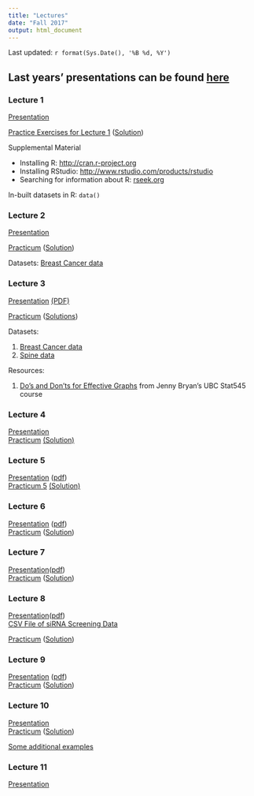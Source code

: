 ```yaml
---
title: "Lectures"
date: "Fall 2017"
output: html_document
---
```


Last updated: `r format(Sys.Date(), '%B %d, %Y')`

Last years' presentations can be found [here](Lectures2016.zip)
----

### Lecture 1

[Presentation](Lectures/lecture1.pdf)

<a href="Lectures/lecture1_files/Lecture1Exercises.html" target="_blank">Practice Exercises for Lecture 1</a> (<a href="Lectures/lecture1_files/Lecture1ExercisesSolution.html" target="_blank">Solution</a>)

Supplemental Material

+ Installing R: <a href="http://cran.r-project.org" target="_blank">http://cran.r-project.org</a>
+ Installing RStudio: <a href="https://www.rstudio.com/products/rstudio/download3/" target="_blank" >http://www.rstudio.com/products/rstudio</a>
+ Searching for information about R: <a href="http://www.rseek.org" target="_blank">rseek.org</a>

In-built datasets in R: `data()`

### Lecture 2

<a href = "Lectures/lecture2.html" target="_blank">Presentation</a>

[Practicum](Lectures/lecture2_files/Lecture2_Practicum.html) ([Solution](Lectures/lecture2_files/Lecture2_Practicum_Solution.html))

Datasets: [Breast Cancer data](http://www.araastat.com/BIOF339_PracticalR/Lectures/lecture2_files/BreastCancer.xlsx)


### Lecture 3

<a href = "Lectures/lecture3.html" target="_blank">Presentation</a>
<a href = "lectures/lecture3_files/Lecture 3_Data Visualization.pdf" target="_blank"> (PDF)</a><p/>
<a href = "Lectures/lecture3_files/Lecture3_Practicum.html" target="_blank">Practicum</a>
(<a href = "Lectures/lecture3_files/Lecture3_Practicum_Solutions.html" target="_blank">Solutions</a>)

Datasets:

1. [Breast Cancer data](Lectures/lecture2_data/clinical_data_breast_cancer_modified.csv)
2. [Spine data](Lectures/lecture2_data/Dataset_spine.csv)

Resources:

1. [Do's and Don'ts for Effective Graphs](http://stat545.com/block015_graph-dos-donts.html) from Jenny Bryan's UBC Stat545 course

### Lecture 4

<a href = "Lectures/Lecture4.html" target ="_blank">Presentation</a> <br/>
<a href = "Lectures/lecture4_files/Assignment3.html">Practicum</a>
<a href = "Lectures/lecture4_files/Assignment3Solution.html"> (Solution)</a>

### Lecture 5
<a href="Lectures/Lecture5.html" target="_blank">Presentation</a> ([pdf](Lectures/Lecture5.pdf)) <br/>
<a href="Lectures/lecture5_files/Practicum5.html" target="_blank">Practicum 5</a>
<a href="Lectures/lecture5_files/Practicum5_Solution.html" target="_blank">(Solution)</a>

### Lecture 6
<a href = "Lectures/lecture6.html" target="_blank">Presentation</a> ([pdf](Lectures/lecture6_files/Lecture 6 Split-Apply-Combine.pdf)) <br/>
<a href = "Lectures/lecture6_files/Assignment6.html" target="_blank">Practicum</a>
(<a href = 'Lectures/lecture6_files/Assignment6Solution.html' target = "_blank">Solution</a>)

### Lecture 7
<a href  = "Lectures/Lecture7.html" target = "_blank">Presentation</a>([pdf](Lectures/lecture7_files/Lecture7.pdf))<br/>
<a href = "Lectures/lecture7_files/Lecture7Practicum.html" target="_blank">Practicum</a>
(<a href = "Lectures/lecture7_files/Lecture7PracticumSolution.html" target = "_blank">Solution</a>)

### Lecture 8
<a href = "Lectures/Lecture9.html" target="_blank">Presentation</a>([pdf](Lectures/Lecture9.pdf))<br/>
<a href = "Lectures/lecture9_files/nature.parkin.gw.ambion.csv" target="_blank">CSV File of siRNA Screening Data</a><br/>

<a href = 'Lectures/lecture9_files/Practicum9.html' target = '_blank'>Practicum</a>
(<a href = 'Lectures/lecture9_files/Practicum9_solution.html' target='_blank'>Solution</a>)

### Lecture 9
<a href="Lectures/lecture10.html" target = "_blank">Presentation</a> ([pdf](Lectures/lecture10.pdf))<br/>
<a href="Lectures/lecture10_practs/Lecture10Practicum.html" target = "_blank">Practicum</a> 
(<a href = "Lectures/lecture10_practs/lecture10PracticumSolutions.html" target="_blank">Solution</a>)

### Lecture 10

<a href="Lectures/Lecture11.html" target = "_blank">Presentation</a>
<br/>
<a href="Lectures/lecture11_practs/Lecture11Practicum.html" target = "_blank">Practicum</a> 
(<a href = "Lectures/lecture11_practs/Lecture11PracticumSolutions.html" target="_blank">Solution</a>)
<p/>
[Some additional examples](Lectures/lecture11_practs/Lecture11_addl.html)

### Lecture 11

<a href = "Lectures/lecture12.html" target = "_blank">Presentation</a>